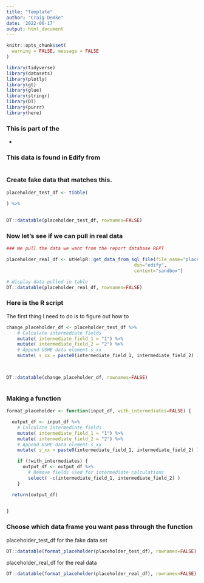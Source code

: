 ```yaml
---
title: "Template"
author: "Craig Demke"
date: '2022-06-17'
output: html_document
---
```


```r
knitr::opts_chunk$set(
  warning = FALSE, message = FALSE
)
```

```r
library(tidyverse)
library(datasets)
library(plotly)
library(gt)
library(glue)
library(stringr)
library(DT)
library(purrr)
library(here)
```
### This is part of the 
* 

### This data is found in Edify from 
```{}

```


### Create fake data that matches this.

```r
placeholder_test_df <- tibble(
  
) %>% 
   

DT::datatable(placeholder_test_df, rownames=FALSE)
```

### Now let's see if we can pull in real data

```r
### We pull the data we want from the report database REPT 

placeholder_real_df <- utHelpR::get_data_from_sql_file(file_name="placeholder.sql",
                                               dsn="edify",
                                               context="sandbox")

# display data pulled in table
DT::datatable(placeholder_real_df, rownames=FALSE)
```


### Here is the R script

The first thing I need to do is to figure out how to

```r

change_placeholder_df <- placeholder_test_df %>%
    # Calculate intermediate fields
    mutate( intermediate_field_1 = "1") %>%
    mutate( intermediate_field_2 = "2") %>%
    # Append USHE data element s_xx
    mutate( s_xx = paste0(intermediate_field_1, intermediate_field_2) )
  


DT::datatable(change_placeholder_df, rownames=FALSE)



```

### Making a function

```r
  
format_placeholder <- function(input_df, with_intermediates=FALSE) {

  output_df <- input_df %>%
    # Calculate intermediate fields
    mutate( intermediate_field_1 = "1") %>%
    mutate( intermediate_field_2 = "2") %>%
    # Append USHE data element s_xx
    mutate( s_xx = paste0(intermediate_field_1, intermediate_field_2) )

    if (!with_intermediates) {
      output_df <- output_df %>%
        # Remove fields used for intermediate calculations
        select( -c(intermediate_field_1, intermediate_field_2) )
    }

  return(output_df)

  
}
```
### Choose which data frame you want pass through the function 

placeholder_test_df for the fake data set
```r
DT::datatable(format_placeholder(placeholder_test_df), rownames=FALSE)
```

placeholder_real_df for the real data
```r
DT::datatable(format_placeholder(placeholder_real_df), rownames=FALSE)
```

